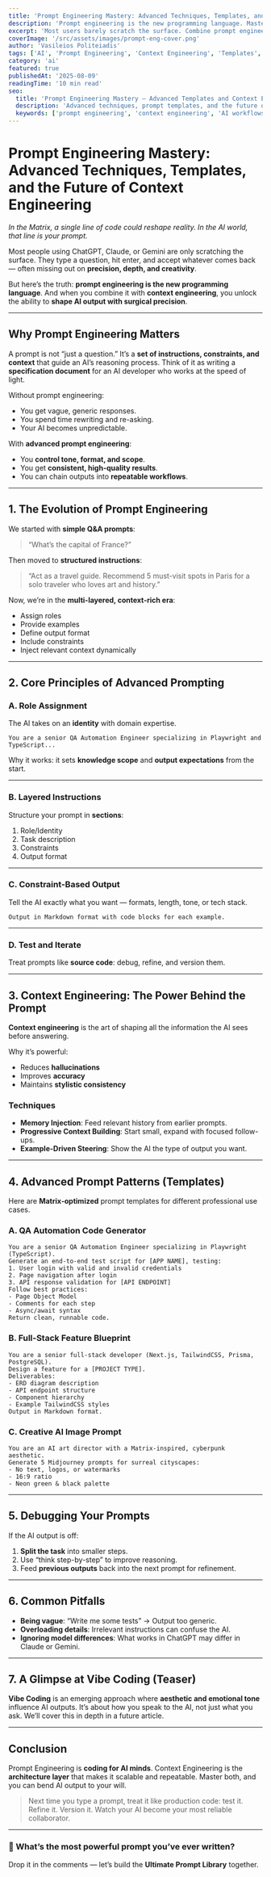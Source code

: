 ```yaml
---
title: 'Prompt Engineering Mastery: Advanced Techniques, Templates, and the Future of Context Engineering'
description: 'Prompt engineering is the new programming language. Master role assignment, layered instructions, constraint-driven output, context engineering, and reusable templates to get precise, reliable results from AI.'
excerpt: 'Most users barely scratch the surface. Combine prompt engineering with context engineering to shape AI output with surgical precision.'
coverImage: '/src/assets/images/prompt-eng-cover.png'
author: 'Vasileios Politeiadis'
tags: ['AI', 'Prompt Engineering', 'Context Engineering', 'Templates', 'Workflows']
category: 'ai'
featured: true
publishedAt: '2025-08-09'
readingTime: '10 min read'
seo:
  title: 'Prompt Engineering Mastery — Advanced Templates and Context Engineering'
  description: 'Advanced techniques, prompt templates, and the future of context engineering to reliably control AI output.'
  keywords: ['prompt engineering', 'context engineering', 'AI workflows', 'templates', 'advanced prompts']
---
```


# Prompt Engineering Mastery: Advanced Techniques, Templates, and the Future of Context Engineering

_In the Matrix, a single line of code could reshape reality. In the AI world, that line is your prompt._

Most people using ChatGPT, Claude, or Gemini are only scratching the surface. They type a question, hit enter, and accept whatever comes back — often missing out on **precision, depth, and creativity**.

But here’s the truth: **prompt engineering is the new programming language**. And when you combine it with **context engineering**, you unlock the ability to **shape AI output with surgical precision**.

---

## Why Prompt Engineering Matters

A prompt is not “just a question.” It’s a **set of instructions, constraints, and context** that guide an AI’s reasoning process. Think of it as writing a **specification document** for an AI developer who works at the speed of light.

Without prompt engineering:
- You get vague, generic responses.
- You spend time rewriting and re-asking.
- Your AI becomes unpredictable.

With **advanced prompt engineering**:
- You **control tone, format, and scope**.
- You get **consistent, high-quality results**.
- You can chain outputs into **repeatable workflows**.

---

## 1. The Evolution of Prompt Engineering

We started with **simple Q&A prompts**:

> “What’s the capital of France?”

Then moved to **structured instructions**:

> “Act as a travel guide. Recommend 5 must-visit spots in Paris for a solo traveler who loves art and history.”

Now, we’re in the **multi-layered, context-rich era**:
- Assign roles
- Provide examples
- Define output format
- Include constraints
- Inject relevant context dynamically

---

## 2. Core Principles of Advanced Prompting

### A. Role Assignment
The AI takes on an **identity** with domain expertise.

```plaintext
You are a senior QA Automation Engineer specializing in Playwright and TypeScript...
```

Why it works: it sets **knowledge scope** and **output expectations** from the start.

---

### B. Layered Instructions

Structure your prompt in **sections**:

1. Role/Identity
2. Task description
3. Constraints
4. Output format

---

### C. Constraint-Based Output

Tell the AI exactly what you want — formats, length, tone, or tech stack.

```plaintext
Output in Markdown format with code blocks for each example.
```

---

### D. Test and Iterate

Treat prompts like **source code**: debug, refine, and version them.

---

## 3. Context Engineering: The Power Behind the Prompt

**Context engineering** is the art of shaping all the information the AI sees before answering.

Why it’s powerful:

- Reduces **hallucinations**
- Improves **accuracy**
- Maintains **stylistic consistency**

### Techniques

- **Memory Injection**: Feed relevant history from earlier prompts.
- **Progressive Context Building**: Start small, expand with focused follow-ups.
- **Example-Driven Steering**: Show the AI the type of output you want.

---

## 4. Advanced Prompt Patterns (Templates)

Here are **Matrix‑optimized** prompt templates for different professional use cases.

### A. QA Automation Code Generator

```plaintext
You are a senior QA Automation Engineer specializing in Playwright (TypeScript).
Generate an end-to-end test script for [APP NAME], testing:
1. User login with valid and invalid credentials
2. Page navigation after login
3. API response validation for [API ENDPOINT]
Follow best practices:
- Page Object Model
- Comments for each step
- Async/await syntax
Return clean, runnable code.
```

### B. Full-Stack Feature Blueprint

```plaintext
You are a senior full-stack developer (Next.js, TailwindCSS, Prisma, PostgreSQL).
Design a feature for a [PROJECT TYPE].
Deliverables:
- ERD diagram description
- API endpoint structure
- Component hierarchy
- Example TailwindCSS styles
Output in Markdown format.
```

### C. Creative AI Image Prompt

```plaintext
You are an AI art director with a Matrix-inspired, cyberpunk aesthetic.
Generate 5 Midjourney prompts for surreal cityscapes:
- No text, logos, or watermarks
- 16:9 ratio
- Neon green & black palette
```

---

## 5. Debugging Your Prompts

If the AI output is off:

1. **Split the task** into smaller steps.
2. Use “think step-by-step” to improve reasoning.
3. Feed **previous outputs** back into the next prompt for refinement.

---

## 6. Common Pitfalls

- **Being vague**: “Write me some tests” → Output too generic.
- **Overloading details**: Irrelevant instructions can confuse the AI.
- **Ignoring model differences**: What works in ChatGPT may differ in Claude or Gemini.

---

## 7. A Glimpse at Vibe Coding (Teaser)

**Vibe Coding** is an emerging approach where **aesthetic and emotional tone** influence AI outputs. It’s about how you speak to the AI, not just what you ask. We’ll cover this in depth in a future article.

---

## Conclusion

Prompt Engineering is **coding for AI minds**. Context Engineering is the **architecture layer** that makes it scalable and repeatable. Master both, and you can bend AI output to your will.

> Next time you type a prompt, treat it like production code: test it. Refine it. Version it. Watch your AI become your most reliable collaborator.

---

### 💬 What’s the most powerful prompt you’ve ever written?

Drop it in the comments — let’s build the **Ultimate Prompt Library** together.


